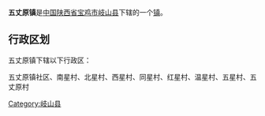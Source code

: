 {{中国乡级行政区
|行政区全称 = 五丈原镇
|景观照片文件名 = 
|景观照片描述 = 
|汉语拼音 =
|其他语言 = 
|其他语言名称 = 
|位置图文件名 = 
|位置图描述 = 
|自定义图片=
|上级行政区 = [[陕西省|陕西省]][[宝鸡市|宝鸡市]][[岐山县|岐山县]]
|行政区类别 = [[行政建制镇|镇]]
|行政区划代码 = 
|行政区划 = 
|村委会 = 
|居委会 = 
|建置时间 = 
|领导职位 = 
|领导名称 = 
|政府驻地 = 
|毗邻 = 
|地理坐标 = 
|总面积 = 
|总人口 = 
|户籍人口 = 
|户籍人口年份 = 
|常住人口 = 
|常住人口年份 = 
|人口密度 = 
|GDP = 
|邮政编码 = 
|电话区号 = 
|官方网站 = 
|网站名称 = 
}}
'''五丈原镇'''是[[中华人民共和国|中国]][[陕西省|陕西省]][[宝鸡市|宝鸡市]][[岐山县|岐山县]]下辖的一个[[行政建制镇|镇]]。

== 行政区划 ==
五丈原镇下辖以下行政区：

五丈原镇社区、南星村、北星村、西星村、同星村、红星村、温星村、五星村、五丈原村

{{陕西小作品}}
{{岐山县行政区划}}

[[Category:岐山县|Category:岐山县]]